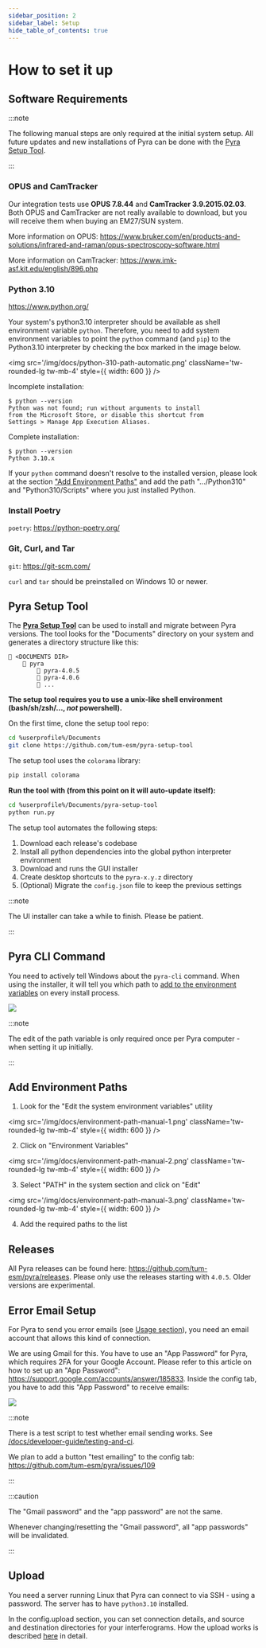 ```yaml
---
sidebar_position: 2
sidebar_label: Setup
hide_table_of_contents: true
---
```


# How to set it up

## Software Requirements

:::note

The following manual steps are only required at the initial system setup. All future updates and new installations of Pyra can be done with the [Pyra Setup Tool](#pyra-setup-tool).

:::

### OPUS and CamTracker

Our integration tests use **OPUS 7.8.44** and **CamTracker 3.9.2015.02.03**. Both OPUS and CamTracker are not really available to download, but you will receive them when buying an EM27/SUN system.

More information on OPUS: https://www.bruker.com/en/products-and-solutions/infrared-and-raman/opus-spectroscopy-software.html

More information on CamTracker: https://www.imk-asf.kit.edu/english/896.php

### Python 3.10

https://www.python.org/

Your system's python3.10 interpreter should be available as shell environment variable `python`. Therefore, you need to add system environment variables to point the `python` command (and `pip`) to the Python3.10 interpreter by checking the box marked in the image below.

<img
    src='/img/docs/python-310-path-automatic.png'
    className='tw-rounded-lg tw-mb-4'
    style={{ width: 600 }}
/>

<div className='tw-mb-2'>
    <span className='tw-bg-red-200 tw-text-red-900 tw-rounded tw-px-1 tw-font-semibold tw-py-0.5 -tw-my-0.5'>
        Incomplete installation:
    </span>
</div>

```
$ python --version
Python was not found; run without arguments to install
from the Microsoft Store, or disable this shortcut from
Settings > Manage App Execution Aliases.
```

<div className='tw-mb-2'>
    <span className='tw-bg-green-200 tw-text-green-900 tw-rounded tw-px-1 tw-font-semibold tw-py-0.5 -tw-my-0.5'>
        Complete installation:
    </span>
</div>

```
$ python --version
Python 3.10.x
```

If your `python` command doesn't resolve to the installed version, please look at the section ["Add Environment Paths"](#add-environment-paths) and add the path ".../Python310" and "Python310/Scripts" where you just installed Python.

### Install Poetry

`poetry`: https://python-poetry.org/

### Git, Curl, and Tar

`git`: https://git-scm.com/

`curl` and `tar` should be preinstalled on Windows 10 or newer.

## Pyra Setup Tool

The [**Pyra Setup Tool**](https://github.com/tum-esm/pyra-setup-tool) can be used to install and migrate between Pyra versions. The tool looks for the "Documents" directory on your system and generates a directory structure like this:

```
📁 <DOCUMENTS DIR>
    📁 pyra
        📁 pyra-4.0.5
        📁 pyra-4.0.6
        📁 ...
```

**The setup tool requires you to use a unix-like shell environment (bash/sh/zsh/..., _not_ powershell).**

On the first time, clone the setup tool repo:

```bash
cd %userprofile%/Documents
git clone https://github.com/tum-esm/pyra-setup-tool
```

The setup tool uses the `colorama` library:

```bash
pip install colorama
```

**Run the tool with (from this point on it will auto-update itself):**

```bash
cd %userprofile%/Documents/pyra-setup-tool
python run.py
```

The setup tool automates the following steps:

1. Download each release's codebase
2. Install all python dependencies into the global python interpreter environment
3. Download and runs the GUI installer
4. Create desktop shortcuts to the `pyra-x.y.z` directory
5. (Optional) Migrate the `config.json` file to keep the previous settings

:::note

The UI installer can take a while to finish. Please be patient.

:::

## Pyra CLI Command

You need to actively tell Windows about the `pyra-cli` command. When using the installer, it will tell you which path to [add to the environment variables](#add-environment-paths) on every install process.

<img src='/img/docs/pyra-cli-path-request.png' className='tw-rounded tw-mb-4' />

:::note

The edit of the path variable is only required once per Pyra computer - when setting it up initially.

:::

## Add Environment Paths

1. Look for the "Edit the system environment variables" utility

<img
    src='/img/docs/environment-path-manual-1.png'
    className='tw-rounded-lg tw-mb-4'
    style={{ width: 600 }}
/>

2. Click on "Environment Variables"

<img
    src='/img/docs/environment-path-manual-2.png'
    className='tw-rounded-lg tw-mb-4'
    style={{ width: 600 }}
/>

3. Select "PATH" in the system section and click on "Edit"

<img
    src='/img/docs/environment-path-manual-3.png'
    className='tw-rounded-lg tw-mb-4'
    style={{ width: 600 }}
/>

4. Add the required paths to the list

## Releases

All Pyra releases can be found here: <span className="tw-break-all">https://github.com/tum-esm/pyra/releases</span>. Please only use the releases starting with `4.0.5`. Older versions are experimental.

## Error Email Setup

For Pyra to send you error emails (see [Usage section](/docs/user-guide/usage-overview#error-emails)), you need an email account that allows this kind of connection.

We are using Gmail for this. You have to use an "App Password" for Pyra, which requires 2FA for your Google Account. Please refer to this article on how to set up an "App Password": <span className="tw-break-all">https://support.google.com/accounts/answer/185833</span>. Inside the config tab, you have to add this "App Password" to receive emails:

<img src='/img/docs/email-config.png' className='tw-rounded-lg tw-mb-4' />

:::note

There is a test script to test whether email sending works. See [/docs/developer-guide/testing-and-ci](/docs/developer-guide/testing-and-ci).

We plan to add a button "test emailing" to the config tab: https://github.com/tum-esm/pyra/issues/109

:::

:::caution

The "Gmail password" and the "app password" are not the same.

Whenever changing/resetting the "Gmail password", all "app passwords" will be invalidated.

:::

## Upload

You need a server running Linux that Pyra can connect to via SSH - using a password. The server has to have `python3.10` installed.

In the config.upload section, you can set connection details, and source and destination directories for your interferograms. How the upload works is described [here](/docs/user-guide/upload) in detail.
